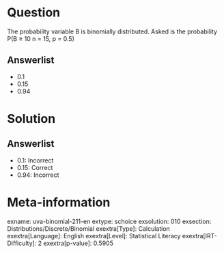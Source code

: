 Question
========

The probability variable B is binomially distributed. Asked is the probability P(B ≥ 10 n = 15, p = 0.5)

Answerlist
----------

* 0.1
* 0.15
* 0.94

Solution
========

Answerlist
----------

* 0.1: Incorrect
* 0.15: Correct
* 0.94: Incorrect

Meta-information
================
exname: uva-binomial-211-en
extype: schoice
exsolution: 010
exsection: Distributions/Discrete/Binomial
exextra[Type]: Calculation
exextra[Language]: English
exextra[Level]: Statistical Literacy
exextra[IRT-Difficulty]: 2
exextra[p-value]: 0.5905
